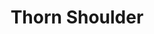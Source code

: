 ---
title: "Thorn Shoulder"
meta_title: "Thorn Shoulder craft"
description: "Craft de Thorn Shoulder"
rank: "b"
draft: false
name: "Thorn Shoulder"
recipe_img: "https://wiki.pokexgames.com/images/a/a9/Thorn_Shoulder.png"
level: 76
craft_time: 57600
result: 1
value_npc: 1
ingredients:
  - name: "Stone Orb"
    quantity: 500
    item_img: "https://wiki.pokexgames.com/images/a/a1/StoneOrb.png"
    value_npc: 1
  - name: "Horn"
    quantity: 300
    item_img: "https://wiki.pokexgames.com/images/5/58/Horn.png"
    value_npc: 1
  - name: "Piece of Steel"
    quantity: 400
    item_img: "https://wiki.pokexgames.com/images/c/c1/PieceOfSteel.png"
    value_npc: 1
  - name: "Small Stone"
    quantity: 400
    item_img: "https://wiki.pokexgames.com/images/d/d5/Smallstone.png"
    value_npc: 1
  - name: "Rock Stone"
    quantity: 2
    item_img: "https://wiki.pokexgames.com/images/d/dc/Rock-stone.gif"
    value_npc: 1
  - name: "Horn Drill"
    quantity: 8
    item_img: "https://wiki.pokexgames.com/images/d/d2/Horn_Drill.png"
    value_npc: 1
  - name: "Iron Bar"
    quantity: 144
    item_img: "https://wiki.pokexgames.com/images/6/6c/Iron_Bar.png"
    value_npc: 1
---